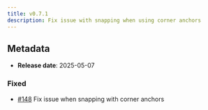 ```yaml
---
title: v0.7.1
description: Fix issue with snapping when using corner anchors
---
```


## Metadata

- **Release date**: 2025-05-07

### Fixed

- [#148](https://github.com/InditexTech/weavejs/issues/148) Fix issue when snapping with corner anchors
